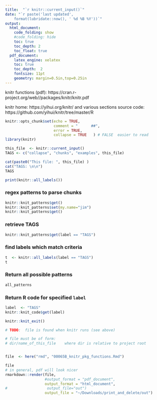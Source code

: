 ```yaml
---
title:  "`r knitr::current_input()`"  
date: "`r paste('last updated', 
    format(lubridate::now(), ' %d %B %Y'))`"   
output:   
  html_document:  
    code_folding: show
    #code_folding: hide
    toc: true 
    toc_depth: 2
    toc_float: true
  pdf_document:   
    latex_engine: xelatex  
    toc: true
    toc_depth:  2   
    fontsize: 11pt   
    geometry: margin=0.5in,top=0.25in   
---
```


knitr functions (pdf): https://cran.r-project.org/web//packages/knitr/knitr.pdf

knitr home:  https://yihui.org/knitr/ and various sections
source code:  https://github.com/yihui/knitr/tree/master/R

```r
knitr::opts_chunk$set(echo = TRUE,
                      comment = "      ##",
                      error = TRUE,
                      collapse = TRUE   ) # FALSE  easier to read
library(knitr)
```
```r
this_file  <- knitr::current_input()
TAGS <- c("collapse", "chunks", "examples", this_file)

cat(paste0("This file: ", this_file) )
cat("TAGS: \n\n")
TAGS

```

```r
print(knitr::all_labels())
```

### regex patterns to parse chunks
```r
knitr::knit_patterns$get()
knitr::knit_patterns$set(my.name="jim")
knitr::knit_patterns$get()
```

### retrieve TAGS
```r
knitr::knit_patterns$get(label == "TAGS")
```


### find labels which match criteria
```r
t  <- knitr::all_labels(label == "TAGS")
t
```

### Return all possible patterns
```r
all_patterns
```

### Return R code for specified `label`
```r
label  <- "TAGS"
knitr::knit_code$get(label)
```



```r
knitr::knit_exit()
```



```r

# TODO:  file is found when knitr runs (see above)

# file must be of form:
# dir/name_of_this_file    where dir is relative to project root


file  <- here("rmd", "00065B_knitr_pkg_functions.Rmd")

file
# in general, pdf will look nicer
rmarkdown::render(file,
                  #output_format = "pdf_document",
                  output_format = "html_document",
#                  output_file="out")
                  output_file = "~/Downloads/print_and_delete/out")

```
